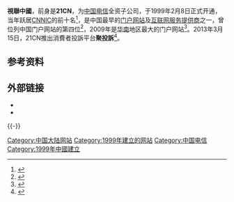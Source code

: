 {{expand|time=2013-09-25T13:51:54+00:00}}
'''視聯中國'''，前身是'''21CN'''，为[[中国电信|中国电信]]全资子公司，于1999年2月8日正式开通，当年跃居[[CNNIC|CNNIC]]的前十名<ref>{{cite web|url=http://www.cnii.com.cn/index/content/2008-12/03/content_455908.htm|title=陆德：门户网站电信运营第一人|publisher=[[中国信息产业网|中国信息产业网]]|date=2008年12月3日|accessdate=2017年6月20日|archive-url=https://web.archive.org/web/20190123014452/http://www.cnii.com.cn/index/content/2008-12/03/content_455908.htm|archive-date=2019年1月23日|dead-url=yes}}</ref>，是中国最早的[[门户网站|门户网站]]及[[互联网服务提供商|互联网服务提供商]]之一，曾位列中国门户网站的第四位<ref>{{cite web|url=http://news.sina.com.cn/o/2003-08-11/0126539995s.shtml|title=21CN挟宽带挑战三大门户|publisher=[[新浪|新浪]]|date=2003年8月11日|accessdate=2017年6月20日|archive-date=2019年1月23日|archive-url=https://web.archive.org/web/20190123014452/http://news.sina.com.cn/o/2003-08-11/0126539995s.shtml|dead-url=no}}</ref>，2009年是[[华南|华南]]地区最大的门户网站<ref>{{cite web|url=http://news.sina.com.cn/c/2009-12-12/024716759710s.shtml|title=21CN“十年庆生”|publisher=[[新浪|新浪]]|date=2009年12月12日|accessdate=2017年6月20日|archive-date=2019年1月23日|archive-url=https://web.archive.org/web/20190123014452/http://news.sina.com.cn/c/2009-12-12/024716759710s.shtml|dead-url=no}}</ref>。2013年3月15日，21CN推出消費者投訴平台'''聚投訴'''<ref>{{cite news |title=21CN聚投诉《互联网治理+消费投诉服务的公益创新》 |url=http://www.315law.org.cn/forum/447.html}}</ref>。

==参考资料==
{{Reflist}}

==外部链接==
* {{官方網站|http://www.21cn.com}}
*{{Sinaweibo|id=21cnweibohui}}

{{-}}
{{中国电信}}
{{网站小作品}}

[[Category:中国大陆网站|Category:中国大陆网站]]
[[Category:1999年建立的网站|Category:1999年建立的网站]]
[[Category:中国电信|Category:中国电信]]
[[Category:1999年中國建立|Category:1999年中國建立]]